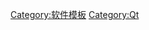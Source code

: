 {{Navbox
|name  = Qt
|title = [[Qt]]
|image =  [[File:Qt logo 2013.svg|75px]]
|listclass = hlist

|group1 = 技術
|list1  =
*{{link-en|元物件系統|Meta-object System}}
*[[Phonon (KDE)|Phonon]]
*[[QML]]
*[[QtScript]]
*{{link-en|Qt Quick|Qt Quick}}
<!-- *[[Qt Style Sheets]] -->
*{{link-en|訊號與槽|Signals and slots}}

|group2 = 工具
|list2  =
*[[qmake]]
*[[Qt Creator]]

|group3 = 綁定<!--Bindings-->
|list3  =
*{{link-en|PHP-Qt|PHP-Qt}}
*[[PyQt]]
*[[PySide]]
*[[QtRuby]]
*[[Qt Jambi]]
*[[Qyoto]]

|group4 = 相關
|list4  =
*[[Digia]]
*[[Nokia]]
*[[KDE]]
*[[Mer]]
**[[MeeGo]]
*[[Qt Development Frameworks]]
*{{link-en|Qt計劃|Qt Project}}

}}<noinclude>
{{Documentation|Template:KDE/doc}}
[[Category:软件模板]]
[[Category:Qt]]
</noinclude>